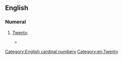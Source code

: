 ==English==

===Numeral===
{{head|en|numeral}}

# {{lb|en|nonstandard}} [[twenty|Twenty]].
#* {{quote-journal
|en
|year=1872
|author=
|title=Reminiscences of the Army
|journal=The Cape monthly magazine
|volume=5
|page=302
|passage=The colonel would then shout, "'''Twoty'''-twoth, form quarter distance column on the grenadier company."}}

[[Category:English cardinal numbers]]
[[Category:en:Twenty]]
